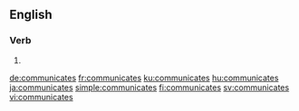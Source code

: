 ==English==

===Verb===
{{head|en|verb form}}

# {{en-third-person singular of|communicate}}

[[de:communicates]]
[[fr:communicates]]
[[ku:communicates]]
[[hu:communicates]]
[[ja:communicates]]
[[simple:communicates]]
[[fi:communicates]]
[[sv:communicates]]
[[vi:communicates]]